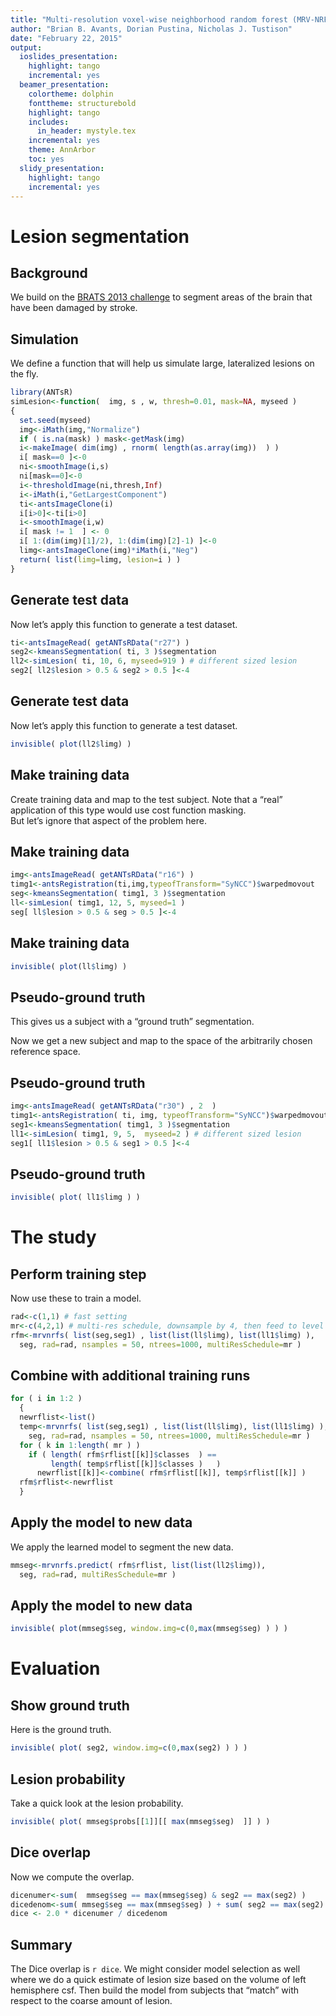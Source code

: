 ```yaml
---
title: "Multi-resolution voxel-wise neighborhood random forest (MRV-NRF) lesion segmentation"
author: "Brian B. Avants, Dorian Pustina, Nicholas J. Tustison"
date: "February 22, 2015"
output:
  ioslides_presentation:
    highlight: tango
    incremental: yes
  beamer_presentation:
    colortheme: dolphin
    fonttheme: structurebold
    highlight: tango
    includes:
      in_header: mystyle.tex
    incremental: yes
    theme: AnnArbor
    toc: yes
  slidy_presentation:
    highlight: tango
    incremental: yes
---
```


# Lesion segmentation

## Background

We build on the [BRATS 2013 challenge](http://www.ncbi.nlm.nih.gov/pubmed/25494501) to segment areas of the brain that have been damaged by stroke.

## Simulation

We define a function that will help us simulate large, lateralized lesions on the fly.
```r
library(ANTsR)
simLesion<-function(  img, s , w, thresh=0.01, mask=NA, myseed )
{
  set.seed(myseed)
  img<-iMath(img,"Normalize")
  if ( is.na(mask) ) mask<-getMask(img)
  i<-makeImage( dim(img) , rnorm( length(as.array(img))  ) )
  i[ mask==0 ]<-0
  ni<-smoothImage(i,s)
  ni[mask==0]<-0
  i<-thresholdImage(ni,thresh,Inf)
  i<-iMath(i,"GetLargestComponent")
  ti<-antsImageClone(i)
  i[i>0]<-ti[i>0]
  i<-smoothImage(i,w)
  i[ mask != 1  ] <- 0
  i[ 1:(dim(img)[1]/2), 1:(dim(img)[2]-1) ]<-0
  limg<-antsImageClone(img)*iMath(i,"Neg")
  return( list(limg=limg, lesion=i ) )
}
```


## Generate test data

Now let's apply this function to generate a test dataset.
```r
ti<-antsImageRead( getANTsRData("r27") )
seg2<-kmeansSegmentation( ti, 3 )$segmentation
ll2<-simLesion( ti, 10, 6, myseed=919 ) # different sized lesion
seg2[ ll2$lesion > 0.5 & seg2 > 0.5 ]<-4
```

## Generate test data

Now let's apply this function to generate a test dataset.
```r
invisible( plot(ll2$limg) )
```


## Make training data

Create training data and map to the test subject.  Note that
a "real" application of this type would use cost function masking.  
But let's ignore that aspect of the problem here.

## Make training data

```r
img<-antsImageRead( getANTsRData("r16") )
timg1<-antsRegistration(ti,img,typeofTransform="SyNCC")$warpedmovout
seg<-kmeansSegmentation( timg1, 3 )$segmentation
ll<-simLesion( timg1, 12, 5, myseed=1 )
seg[ ll$lesion > 0.5 & seg > 0.5 ]<-4
```


## Make training data

```r
invisible( plot(ll$limg) )
```

## Pseudo-ground truth

This gives us a subject with a "ground truth" segmentation.

Now we get a new subject and map to the space of the arbitrarily chosen reference space.

## Pseudo-ground truth

```r
img<-antsImageRead( getANTsRData("r30") , 2  )
timg1<-antsRegistration( ti, img, typeofTransform="SyNCC")$warpedmovout
seg1<-kmeansSegmentation( timg1, 3 )$segmentation
ll1<-simLesion( timg1, 9, 5,  myseed=2 ) # different sized lesion
seg1[ ll1$lesion > 0.5 & seg1 > 0.5 ]<-4
```


## Pseudo-ground truth

```r
invisible( plot( ll1$limg ) )
```


# The study

## Perform training step

Now use these to train a model.
```r
rad<-c(1,1) # fast setting
mr<-c(4,2,1) # multi-res schedule, downsample by 4, then feed to level 2
rfm<-mrvnrfs( list(seg,seg1) , list(list(ll$limg), list(ll1$limg) ),
  seg, rad=rad, nsamples = 50, ntrees=1000, multiResSchedule=mr )
```


## Combine with additional training runs

```r
for ( i in 1:2 )
  {
  newrflist<-list()
  temp<-mrvnrfs( list(seg,seg1) , list(list(ll$limg), list(ll1$limg) ),
    seg, rad=rad, nsamples = 50, ntrees=1000, multiResSchedule=mr )
  for ( k in 1:length( mr ) )
    if ( length( rfm$rflist[[k]]$classes  ) == 
         length( temp$rflist[[k]]$classes )   )
      newrflist[[k]]<-combine( rfm$rflist[[k]], temp$rflist[[k]] )
  rfm$rflist<-newrflist
  }
```

## Apply the model to new data

We apply the learned model to segment the new data.
```r
mmseg<-mrvnrfs.predict( rfm$rflist, list(list(ll2$limg)),
  seg, rad=rad, multiResSchedule=mr )
```

## Apply the model to new data
```r
invisible( plot(mmseg$seg, window.img=c(0,max(mmseg$seg) ) ) )
```


# Evaluation

## Show ground truth

Here is the ground truth.
```r
invisible( plot( seg2, window.img=c(0,max(seg2) ) ) )
```


## Lesion probability 

Take a quick look at the lesion probability.
```r
invisible( plot( mmseg$probs[[1]][[ max(mmseg$seg)  ]] ) )
```


## Dice overlap 

Now we compute the overlap.
```r
dicenumer<-sum(  mmseg$seg == max(mmseg$seg) & seg2 == max(seg2) )
dicedenom<-sum( mmseg$seg == max(mmseg$seg) ) + sum( seg2 == max(seg2)  )
dice <- 2.0 * dicenumer / dicedenom
```

## Summary

The Dice overlap is `r dice`.  We might consider model selection
as well where we do a quick estimate of lesion size based on the
volume of left hemisphere csf.  Then build the model from
subjects that "match" with respect to the coarse amount of lesion.

